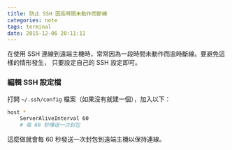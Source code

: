 ```yaml
---
title: 防止 SSH 因長時間未動作而斷線
categories: note
tags: terminal
date: 2015-12-06 20:11:11
---
```


在使用 SSH 連線到遠端主機時，常常因為一段時間未動作而逾時斷線。要避免這樣的情形發生，
只要設定自己的 SSH 設定即可。

<!-- more -->

### 編輯 SSH 設定檔

打開 `~/.ssh/config` 檔案（如果沒有就建一個），加入以下：

```bash ~/.ssh/config
host *
    ServerAliveInterval 60
    # 每 60 秒傳送一次封包
```

這麼做就會每 60 秒發送一次封包到遠端主機以保持連線。
